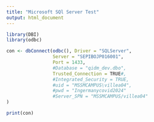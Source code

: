 ---
title: "Microsoft SQl Server Test"
output: html_document
---

```{r setup}
library(DBI)
library(odbc)

con <- dbConnect(odbc(), Driver = "SQLServer",
                 Server = "SEPIBOJP016001",
                 Port = 1433,
                 #Database = "qidm_dev.dbo",
                 Trusted_Connection = TRUE#,
                 #Integrated_Security = TRUE,
                 #uid = "MSSMCAMPUS\villea04",
                 #pwd = "Ingermanycovid2024"
                 #Server_SPN = "MSSMCAMPUS/villea04"
)

print(con)







```

